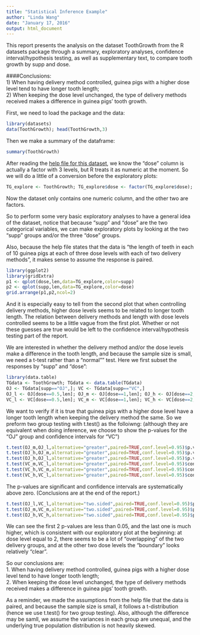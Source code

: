 ```yaml
---
title: "Statistical Inference Example"
author: "Linda Wang"
date: "January 17, 2016"
output: html_document
---
```


This report presents the analysis on the dataset ToothGrowth from the R datasets package through a summary, exploratory analyses, confidence interval/hypothesis testing, as well as supplementary text, to compare tooth growth by supp and dose.  

####Conclusions:  
1) When having delivery method controlled, guinea pigs with a higher dose level tend to have longer tooth length;  
2) When keeping the dose level unchanged, the type of delivery methods received makes a difference in guinea pigs' tooth growth.

First, we need to load the package and the data:

```r
library(datasets)
data(ToothGrowth); head(ToothGrowth,3)
```

Then we make a summary of the dataframe:

```r
summary(ToothGrowth)
```

After reading the [help file for this dataset](http://127.0.0.1:24889/library/datasets/html/ToothGrowth.html), we know the "dose" column is actually a factor with 3 levels, but R treats it as numeric at the moment. So we will do a little of a conversion before the exploratory plots:

```r
TG_explore <- ToothGrowth; TG_explore$dose <- factor(TG_explore$dose); summary(TG_explore)
```

Now the dataset only contains one numeric column, and the other two are factors. 

So to perform some very basic exploratory analyses to have a general idea of the dataset, notice that because "supp" and "dose" are the two categorical variables, we can make exploratory plots by looking at the two "supp" groups and/or the three "dose" groups.

Also, because the help file states that the data is "the length of teeth in each of 10 guinea pigs at each of three dose levels with each of two delivery methods", it makes sense to assume the response is paired.

```r
library(ggplot2)
library(gridExtra)
p1 <- qplot(dose,len,data=TG_explore,color=supp)
p2 <- qplot(supp,len,data=TG_explore,color=dose)
grid.arrange(p1,p2,ncol=2)
```

And it is especially easy to tell from the second plot that when controlling delivery methods, higher dose levels seems to be related to longer tooth length. The relation between delivery methods and length with dose levels controlled seems to be a little vague from the first plot. Whether or not these guesses are true would be left to the confidence interval/hypothesis testing part of the report.

We are interested in whether the delivery method and/or the dose levels make a difference in the tooth length, and because the sample size is small, we need a t-test rather than a "normal"" test. Here we first subset the responses by "supp" and "dose":

```r
library(data.table)
TGdata <- ToothGrowth; TGdata <- data.table(TGdata)
OJ <- TGdata[supp=="OJ",]; VC <- TGdata[supp=="VC",]
OJ_l <- OJ[dose==0.5,len]; OJ_m <- OJ[dose==1,len]; OJ_h <- OJ[dose==2,len]
VC_l <- VC[dose==0.5,len]; VC_m <- VC[dose==1,len]; VC_h <- VC[dose==2,len]
```

We want to verify if it is true that guinea pigs with a higher dose level have a longer tooth length when keeping the delivery method the same. So we preform two group testing with t.test() as the folloiwng: (although they are equivalent when doing inference, we choose to show the p-values for the "OJ" group and confidence intervals for "VC")

```r
t.test(OJ_m,OJ_l,alternative="greater",paired=TRUE,conf.level=0.95)$p.value
t.test(OJ_h,OJ_m,alternative="greater",paired=TRUE,conf.level=0.95)$p.value
t.test(OJ_h,OJ_l,alternative="greater",paired=TRUE,conf.level=0.95)$p.value
t.test(VC_m,VC_l,alternative="greater",paired=TRUE,conf.level=0.95)$conf.int
t.test(VC_h,VC_m,alternative="greater",paired=TRUE,conf.level=0.95)$conf.int
t.test(VC_h,VC_l,alternative="greater",paired=TRUE,conf.level=0.95)$conf.int
```

The p-values are significant and confidence intervals are systematically above zero. (Conclusions are at the end of the report.)

```r
t.test(OJ_l,VC_l,alternative="two.sided",paired=TRUE,conf.level=0.95)$p.value
t.test(OJ_m,VC_m,alternative="two.sided",paired=TRUE,conf.level=0.95)$p.value
t.test(OJ_h,VC_h,alternative="two.sided",paired=TRUE,conf.level=0.95)$p.value
```

We can see the first 2 p-values are less than 0.05, and the last one is much higher, which is consistent with our exploratory plot at the beginning: at dose level equal to 2, there seems to be a lot of "overlapping" of the two delivery groups, and at the other two dose levels the "boundary" looks relatively "clear".

So our conclusions are:  
1. When having delivery method controlled, guinea pigs with a higher dose level tend to have longer tooth length;  
2. When keeping the dose level unchanged, the type of delivery methods received makes a difference in guinea pigs' tooth growth.

As a reminder, we made the assumptions from the help file that the data is paired, and because the sample size is small, it follows a t-distribution (hence we use t.test() for two group testing). Also, although the difference may be samll, we assume the variances in each group are unequal, and the underlying true population distribution is not heavily skewed.


